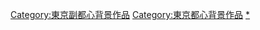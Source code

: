 {{東京都區部行政區劃分類導航|背景作品}}
{{DEFAULTSORT:Shibuya}}
[[Category:東京副都心背景作品|Category:東京副都心背景作品]]
[[Category:東京都心背景作品|Category:東京都心背景作品]]
[[Category:澀谷區|*]]